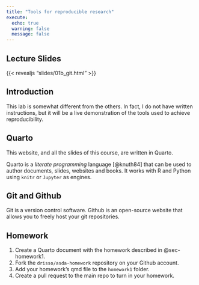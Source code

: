 ```yaml
---
title: "Tools for reproducible research"
execute:
  echo: true
  warning: false
  message: false
---
```


## Lecture Slides

{{< revealjs "slides/01b_git.html" >}}

## Introduction

This lab is somewhat different from the others. In fact, I do not have written instructions, but it will be a live demonstration of the tools used to achieve reproducibility.

## Quarto

This website, and all the slides of this course, are written in Quarto.

Quarto is a _literate programming_ language [@knuth84] that can be used to author documents, slides, websites and books. It works with R and Python using `knitr` or `Jupyter` as engines.

## Git and Github

Git is a version control software. Github is an open-source website that allows you to freely host your git repositories.

## Homework

1. Create a Quarto document with the homework described in @sec-homework1.
2. Fork the `drisso/asda-homework` repository on your Github account.
3. Add your homework's qmd file to the `homework1` folder.
4. Create a pull request to the main repo to turn in your homework.
